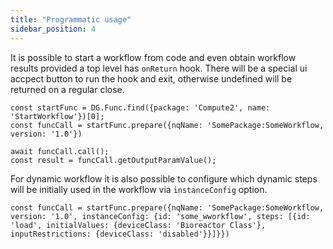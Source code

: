 ```yaml
---
title: "Programmatic usage"
sidebar_position: 4
---
```


It is possible to start a workflow from code and even obtain workflow
results provided a top level has `onReturn` hook. There will be a
special ui accpect button to run the hook and exit, otherwise
undefined will be returned on a regular close.



```
const startFunc = DG.Func.find({package: 'Compute2', name: 'StartWorkflow'})[0];
const funcCall = startFunc.prepare({nqName: 'SomePackage:SomeWorkflow, version: '1.0'})

await funcCall.call();
const result = funcCall.getOutputParamValue();
```


For dynamic workflow it is also possible to configure which dynamic
steps will be initially used in the workflow via `instanceConfig` option.
```
const funcCall = startFunc.prepare({nqName: 'SomePackage:SomeWorkflow, version: '1.0', instanceConfig: {id: 'some_wworkflow', steps: [{id: 'load', initialValues: {deviceClass: 'Bioreactor Class'}, inputRestrictions: {deviceClass: 'disabled'}}]}})
```
